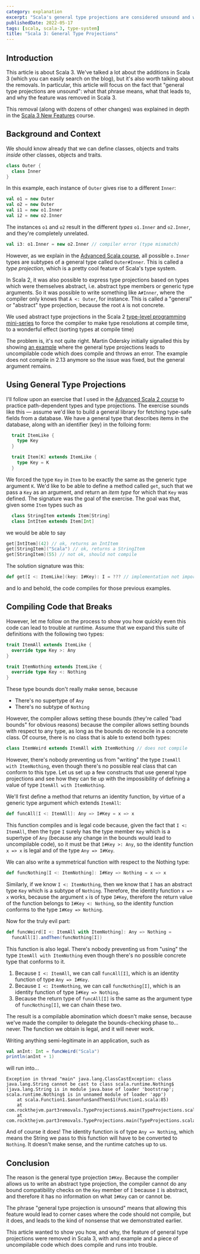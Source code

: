 ```yaml
---
category: explanation
excerpt: "Scala's general type projections are considered unsound and were removed in Scala 3: discover what this means and how it affects your code"
publishedDate: 2022-05-17
tags: [scala, scala-3, type-system]
title: "Scala 3: General Type Projections"
---
```


## Introduction

This article is about Scala 3. We've talked a lot about the additions in Scala 3 (which you can easily search on the blog), but it's also worth talking about the removals. In particular, this article will focus on the fact that "general type projections are unsound": what that phrase means, what that leads to, and why the feature was removed in Scala 3.

This removal (along with dozens of other changes) was explained in depth in the [Scala 3 New Features](/courses/scala-3-new-features) course.

## Background and Context

We should know already that we can define classes, objects and traits _inside_ other classes, objects and traits.

```scala
class Outer {
  class Inner
}
```

In this example, each instance of `Outer` gives rise to a different `Inner`:

```scala
val o1 = new Outer
val o2 = new Outer
val i1 = new o1.Inner
val i2 = new o2.Inner
```

The instances `o1` and `o2` result in the different _types_ `o1.Inner` and `o2.Inner`, and they're completely unrelated.

```scala
val i3: o1.Inner = new o2.Inner // compiler error (type mismatch)
```

However, as we explain in the [Advanced Scala course](/courses/advanced-scala), all possible `o.Inner` types are subtypes of a general type called `Outer#Inner`. This is called a _type projection_, which is a pretty cool feature of Scala's type system.

In Scala 2, it was also possible to express type projections based on types which were themselves abstract, i.e. abstract type members or generic type arguments. So it was possible to write something like `A#Inner`, where the compiler only knows that `A <: Outer`, for instance. This is called a "general" or "abstract" type projection, because the root `A` is not concrete.

We used abstract type projections in the Scala 2 [type-level programming mini-series](/articles/type-level-programming-in-scala-part-1-numbers-and-comparisons) to force the compiler to make type resolutions at compile time, to a wonderful effect (sorting types at compile time)

The problem is, it's not quite right. Martin Odersky initially signalled this by showing [an example](https://github.com/lampepfl/dotty/issues/1050) where the general type projections leads to uncompilable code which does compile and throws an error. The example does not compile in 2.13 anymore so the issue was fixed, but the general argument remains.

## Using General Type Projections

I'll follow upon an exercise that I used in the [Advanced Scala 2 course](/courses/advanced-scala-old) to practice path-dependent types and type projections. The exercise sounds like this &mdash; assume we'd like to build a general library for fetching type-safe fields from a database. We have a general type that describes items in the database, along with an identifier (key) in the folloing form:

```scala
  trait ItemLike {
    type Key
  }

  trait Item[K] extends ItemLike {
    type Key = K
  }
```

We forced the type `Key` in `Item` to be exactly the same as the generic type argument `K`. We'd like to be able to define a method called `get`, such that we pass a `Key` as an argument, and return an _item type_ for which that `Key` was defined. The signature was the goal of the exercise. The goal was that, given some `Item` types such as

```scala
  class StringItem extends Item[String]
  class IntItem extends Item[Int]
```

we would be able to say

```scala
get[IntItem](42) // ok, returns an IntItem
get[StringItem]("Scala") // ok, returns a StringItem
get[StringItem](55) // not ok, should not compile
```

The solution signature was this:

```scala
def get[I <: ItemLike](key: I#Key): I = ??? // implementation not important (and also impossible without some other info)
```

and lo and behold, the code compiles for those previous examples.

## Compiling Code that Breaks

However, let me follow on the process to show you how quickly even this code can lead to trouble at runtime. Assume that we expand this suite of definitions with the following two types:

```scala
trait ItemAll extends ItemLike {
  override type Key >: Any
}

trait ItemNothing extends ItemLike {
  override type Key <: Nothing
}
```

These type bounds don't really make sense, because

- There's no supertype of `Any`
- There's no subtype of `Nothing`

However, the compiler allows setting these bounds (they're called "bad bounds" for obvious reasons) because the compiler allows setting bounds with respect to any type, as long as the bounds do reconcile in a concrete class. Of course, there is no class that is able to extend both types:

```scala
class ItemWeird extends ItemAll with ItemNothing // does not compile
```

However, there's nobody preventing us from "writing" the type `ItemAll with ItemNothing`, even though there's no possible real class that can conform to this type. Let us set up a few constructs that use general type projections and see how they can tie up with the impossibility of defining a value of type `ItemAll with ItemNothing`.

We'll first define a method that returns an identity function, by virtue of a generic type argument which extends `ItemAll`:

```scala
def funcAll[I <: ItemAll]: Any => I#Key = x => x
```

This function compiles and is legal code because, given the fact that `I <: ItemAll`, then the type `I` surely has the type member `Key` which is a supertype of `Any` (because any change in the bounds would lead to uncompilable code), so it must be that `I#Key >: Any`, so the identity function `x => x` is legal and of the type `Any => I#Key`.

We can also write a symmetrical function with respect to the Nothing type:

```scala
def funcNothing[I <: ItemNothing]: I#Key => Nothing = x => x
```

Similarly, if we know `I <: ItemNothing`, then we know that `I` has an abstract type `Key` which is a subtype of `Nothing`. Therefore, the identity function `x => x` works, because the argument `x` is of type `I#Key`, therefore the return value of the function belongs to `I#Key <: Nothing`, so the identity function conforms to the type `I#Key => Nothing`.

Now for the truly evil part:

```scala
def funcWeird[I <: ItemAll with ItemNothing]: Any => Nothing =
  funcAll[I].andThen(funcNothing[I])
```

This function is also legal. There's nobody preventing us from "using" the type `ItemAll with ItemNothing` even though there's no possible concrete type that conforms to it.

1. Because `I <: ItemAll`, we can call `funcAll[I]`, which is an identity function of type `Any => I#Key`.
1. Because `I <: ItemNothing`, we can call `funcNothing[I]`, which is an identity function of type `I#Key => Nothing`.
1. Because the return type of `funcAll[I]` is the same as the argument type of `funcNothing[I]`, we can chain these two.

The result is a compilable abomination which doesn't make sense, because we've made the compiler to delegate the bounds-checking phase to... never. The function we obtain is legal, and it will never work.

Writing anything semi-legitimate in an application, such as

```scala
val anInt: Int = funcWeird("Scala")
println(anInt + 1)
```

will run into...

```text
Exception in thread "main" java.lang.ClassCastException: class java.lang.String cannot be cast to class scala.runtime.Nothing$ (java.lang.String is in module java.base of loader 'bootstrap'; scala.runtime.Nothing$ is in unnamed module of loader 'app')
	at scala.Function1.$anonfun$andThen$1(Function1.scala:85)
	at com.rockthejvm.part3removals.TypeProjections$.main(TypeProjections.scala:39)
	at com.rockthejvm.part3removals.TypeProjections.main(TypeProjections.scala)
```

And of course it does! The identity function is of type `Any => Nothing`, which means the String we pass to this function will have to be converted to `Nothing`. It doesn't make sense, and the runtime catches up to us.

## Conclusion

The reason is the general type projection `I#Key`. Because the compiler allows us to write an abstract type projection, the compiler cannot do any bound compatibility checks on the `Key` member of `I` because `I` is abstract, and therefore it has no information on what `I#Key` can or cannot be.

The phrase "general type projection is unsound" means that allowing this feature would lead to corner cases where the code should not compile, but it does, and leads to the kind of nonsense that we demonstrated earlier.

This article wanted to show you how, and why, the feature of general type projections were removed in Scala 3, with and example and a piece of uncompilable code which does compile and runs into trouble.
